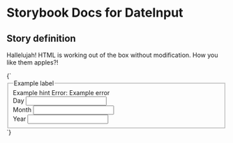 

# Storybook Docs for DateInput

<Meta title="govtnz-import" />

## Story definition

Hallelujah! HTML is working out of the box without modification.
How you like them apples?!

<Story name="DateInput" height="100px">
  {` <div class="g-dateInput-form-group">  <fieldset class="g-dateInput-fieldset" role="group">    <legend class="g-dateInput-fieldset__legend">      Example label    </legend>    <span class="g-dateInput-hint">      Example hint    </span>    <span class="g-dateInput-error-message">      <span class="g-dateInput-visually-hidden">Error: </span>      Example error    </span>    <div class="g-dateInput">      <div class="g-dateInput__item">        <div class="g-dateInput-form-group">          <label class="g-dateInput-label g-dateInput__label">            Day          </label>          <input            class="g-dateInput-input g-dateInput__input g-dateInput-input--width-2"            maxlength="2"            name="example"            pattern="[0-9]*"            type="text"            autocomplete="example"          />        </div>      </div>      <div class="g-dateInput__item">        <div class="g-dateInput-form-group">          <label class="g-dateInput-label g-dateInput__label">            Month          </label>          <input            class="g-dateInput-input g-dateInput__input g-dateInput-input--width-2"            maxlength="2"            name="example"            pattern="[0-9]*"            type="text"            autocomplete="example"          />        </div>      </div>      <div class="g-dateInput__item">        <div class="g-dateInput-form-group">          <label class="g-dateInput-label g-dateInput__label">            Year          </label>          <input            class="g-dateInput-input g-dateInput__input g-dateInput-input--width-4"            maxlength="4"            name="example"            pattern="[0-9]*"            type="text"            autocomplete="example"          />        </div>      </div>    </div>  </fieldset></div> `}
</Story>
